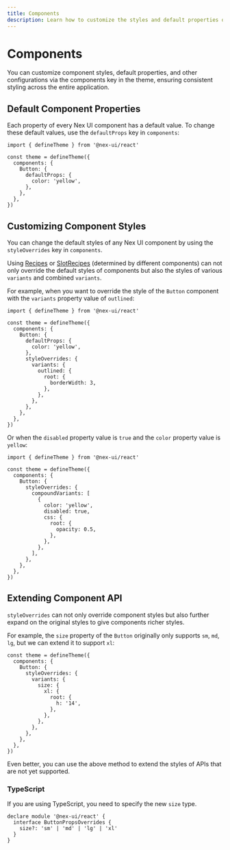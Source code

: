 ```yaml
---
title: Components
description: Learn how to customize the styles and default properties of components in Nex UI.
---
```


# Components

You can customize component styles, default properties, and other configurations via the components key in the theme, ensuring consistent styling across the entire application.

## Default Component Properties

Each property of every Nex UI component has a default value. To change these default values, use the `defaultProps` key in `components`:

```tsx
import { defineTheme } from '@nex-ui/react'

const theme = defineTheme({
  components: {
    Button: {
      defaultProps: {
        color: 'yellow',
      },
    },
  },
})
```

## Customizing Component Styles

You can change the default styles of any Nex UI component by using the `styleOverrides` key in `components`.

Using [Recipes](/docs/styling/recipes) or [SlotRecipes](/docs/styling/slot-recipes) (determined by different components) can not only override the default styles of components but also the styles of various `variants` and combined `variants`.

For example, when you want to override the style of the `Button` component with the `variants` property value of `outlined`:

```tsx
import { defineTheme } from '@nex-ui/react'

const theme = defineTheme({
  components: {
    Button: {
      defaultProps: {
        color: 'yellow',
      },
      styleOverrides: {
        variants: {
          outlined: {
            root: {
              borderWidth: 3,
            },
          },
        },
      },
    },
  },
})
```

Or when the `disabled` property value is `true` and the `color` property value is `yellow`:

```tsx
import { defineTheme } from '@nex-ui/react'

const theme = defineTheme({
  components: {
    Button: {
      styleOverrides: {
        compoundVariants: [
          {
            color: 'yellow',
            disabled: true,
            css: {
              root: {
                opacity: 0.5,
              },
            },
          },
        ],
      },
    },
  },
})
```

## Extending Component API

`styleOverrides` can not only override component styles but also further expand on the original styles to give components richer styles.

For example, the `size` property of the `Button` originally only supports `sm`, `md`, `lg`, but we can extend it to support `xl`:

```tsx
const theme = defineTheme({
  components: {
    Button: {
      styleOverrides: {
        variants: {
          size: {
            xl: {
              root: {
                h: '14',
              },
            },
          },
        },
      },
    },
  },
})
```

Even better, you can use the above method to extend the styles of APIs that are not yet supported.

### TypeScript

If you are using TypeScript, you need to specify the new `size` type.

```tsx
declare module '@nex-ui/react' {
  interface ButtonPropsOverrides {
    size?: 'sm' | 'md' | 'lg' | 'xl'
  }
}
```
